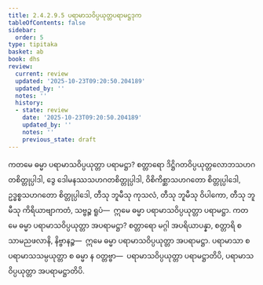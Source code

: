 ```yaml
---
title: 2.4.2.9.5 ပရာမာသဝိပ္ပယုတ္တပရာမဋ္ဌဒုက
tableOfContents: false
sidebar:
  order: 5
type: tipitaka
basket: ab
book: dhs
review:
  current: review
  updated: '2025-10-23T09:20:50.204189'
  updated_by: ''
  notes: ''
  history:
  - state: review
    date: '2025-10-23T09:20:50.204189'
    updated_by: ''
    notes: ''
    previous_state: draft
---
```



<ReviewStatus review={frontmatter.review} showDetails={true} />

<HypothesisAnnotation frontmatter={frontmatter} />

<DynamicBreadcrumb />

<Division number="1523" book="dhs" e="ch" v="29" p="286">

<Paragraph number="2234" book="dhs">
ကတမေ ဓမ္မာ ပရာမာသဝိပ္ပယုတ္တာ ပရာမဋ္ဌာ? စတ္တာရော ဒိဋ္ဌိဂတဝိပ္ပယုတ္တလောဘသဟဂတစိတ္တုပ္ပါဒါ, ဒွေ ဒေါမနဿသဟဂတစိတ္တုပ္ပါဒါ, ဝိစိကိစ္ဆာသဟဂတော စိတ္တုပ္ပါဒေါ, ဥဒ္ဓစ္စသဟဂတော စိတ္တုပ္ပါဒေါ, တီသု ဘူမီသု ကုသလံ, တီသု ဘူမီသု ဝိပါကော, တီသု ဘူမီသု ကိရိယာဗျာကတံ, သဗ္ဗဉ္စ ရူပံ—  ဣမေ ဓမ္မာ ပရာမာသဝိပ္ပယုတ္တာ ပရာမဋ္ဌာ.
</Paragraph>

</Division>
<Division number="1524" book="dhs" e="ch" v="29" p="286">

<Paragraph number="2235" book="dhs">
ကတမေ ဓမ္မာ ပရာမာသဝိပ္ပယုတ္တာ အပရာမဋ္ဌာ? စတ္တာရော မဂ္ဂါ အပရိယာပန္နာ, စတ္တာရိ စ သာမညဖလာနိ, နိဗ္ဗာနဉ္စ—  ဣမေ ဓမ္မာ ပရာမာသဝိပ္ပယုတ္တာ အပရာမဋ္ဌာ. ပရာမာသာ စ ပရာမာသသမ္ပယုတ္တာ စ ဓမ္မာ န ဝတ္တဗ္ဗာ—  ပရာမာသဝိပ္ပယုတ္တာ ပရာမဋ္ဌာတိပိ, ပရာမာသဝိပ္ပယုတ္တာ အပရာမဋ္ဌာတိပိ.
</Paragraph>
</Division>